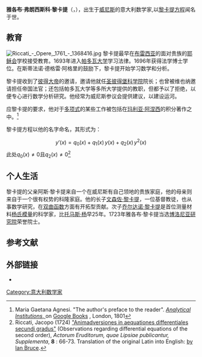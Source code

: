 {{Infobox scientist
|name              =雅各布·黎卡提（Jacopo Riccati）
|image             = Jacopo Francesco Riccati (1676-1754).jpg
|image_size        = 200px
|caption           = 雅各布·黎卡提 （1676-1754） 
|birth_date        = 1676年5月28日
|birth_place       = [[威尼斯共和国|威尼斯共和国]][[威尼斯|威尼斯]]
|death_date        = 1754年4月15日
|death_place       = [[威尼斯共和国|威尼斯共和国]][[特雷维索|特雷维索]]
|residence         = 
|nationality       = 
|fields            = [[数学|数学]] 
|alma_mater        = [[帕多瓦大学|帕多瓦大学]]
|notable_students  = [[文森佐·黎卡提|文森佐·黎卡提]]
|known_for         = 黎卡提方程
|influences        = [[Stefano_degli_Angeli|Stefano degli Angeli]]
|footnotes         = 
}}
'''雅各布·弗朗西斯科·黎卡提'''（{{lang-it|'''Jacopo Francesco Riccati'''}}，{{bd|1676年|5月28日|1754年|4月15日}}），出生于[[威尼斯|威尼斯]]的意大利数学家,以[[Riccati方程|黎卡提方程]]闻名于世。

==教育==
[[File:Riccati_-_Opere,_1761_-_1368416.jpg|thumb]]
黎卡提最早在[[布雷西亚|布雷西亚]]的面对贵族的[[耶稣会|耶稣会]]学校接受教育。1693年进入[[帕多瓦大学|帕多瓦大学]]学习法律。1696年获得法学博士学位。在斯蒂法诺·德格雷·阿格里的鼓励下，黎卡提开始学习数学和分析。

黎卡提收到了[[彼得大帝|彼得大帝]]的邀请，邀请他就任[[圣彼得堡科学院|圣彼得堡科学院]]院长；也曾被维也纳邀请担任帝国法官；还包括帕多瓦大学等多所大学提供的教职，但都予以了拒绝，以便专心进行数学分析研究。他经常为威尼斯参议会提供建议，以建设运河。

应黎卡提的要求，他对于[[多项式|多项式]]的某些工作被包括在[[玛利亚·阿涅西|玛利亚·阿涅西]]的积分著作之中。<ref>Maria Gaetana Agnesi. "The author's preface to the reader". [http://books.google.com?id=o54AAAAAMAAJ&pg=PR23 ''Analytical Institutions'', {{nobr|p. XXIII}}] on [[Google_Books|Google Books]]<!--The Google Books template puts "p. XXIII" in italics-->, London, 1801 <!-- Conflicting data about the publisher(s) --></ref>

黎卡提方程以他的名字命名，其形式为：
:<math> y'(x) = q_0(x) + q_1(x) \, y(x) + q_2(x) \, y^2(x) </math>
此处<math>q_0(x) \neq 0</math>且<math>q_2(x) \neq 0</math><ref>Riccati, Jacopo (1724) [http://books.google.com/books?id=UjTw1w7tZsEC&pg=PA66#v=onepage&q&f=false "Animadversiones in aequationes differentiales secundi gradus"]  (Observations regarding differential equations of the second order), ''Actorum Eruditorum, quae Lipsiae publicantur, Supplementa'',  '''8''' : 66-73.  Translation of the original Latin into English:  [http://www.17centurymaths.com/contents/euler/rictr.pdf by Ian Bruce].</ref>

==个人生活==
黎卡提的父亲阿斯·黎卡提来自一个在威尼斯有自己领地的贵族家庭，他的母亲则来自于一个很有权势的科隆家庭。他的长子[[文森佐·黎卡提|文森佐·黎卡提]]，一位基督教徒，也从事数学研究，在[[双曲函数|双曲函数]]方面有开拓型贡献。次子[[乔尔达诺·黎卡提|乔尔达诺·黎卡提]]是首位测量材料[[杨氏模量|杨氏模量]]的科学家，比[[托马斯·杨|托马斯·杨]]早25年。1723年雅各布·黎卡提当选[[博洛尼亚研究院|博洛尼亚研究院]]荣誉院士。

==参考文献==
<references />

==外部链接==
*{{MacTutor Biography|id=Riccati}}

 {{Authority control}}
[[Category:意大利数学家|Category:意大利数学家]]